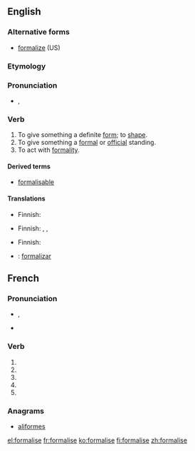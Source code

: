 {{also|formalisé}}
==English==


===Alternative forms===
* [[formalize]] (US)

===Etymology===
{{suffix|formal|ise}}

===Pronunciation===
* {{a|UK}} {{IPA|/ˈfɔː(ɹ).mə.laɪz/}}, {{X-SAMPA|/"fO:(r).m@.laIz/}}
*: {{rhymes|ɔː(r)məlaɪz}}

===Verb===
{{en-verb|formalis|ing}}

# To give something a definite [[form]]; to [[shape]].
# To give something a [[formal]] or [[official]] standing.
# To act with [[formality]].

====Derived terms====
* [[formalisable]]

====Translations====
{{trans-top|to give something a definite form}}
* Finnish: {{t+|fi|muotoilla}}
{{trans-mid}}
{{trans-bottom}}

{{trans-top|to give something formal or official standing}}
* Finnish: {{t+|fi|vahvistaa}}, {{t|fi|virallistaa}}, {{t-|fi|formaalistaa}}
{{trans-mid}}
{{trans-bottom}}

{{trans-top|to act with formality}}
* Finnish: {{t+|fi|toimia}} {{t-|fi|muodollinen|alt=muodollisesti}}
{{trans-mid}}
{{trans-bottom}}

{{checktrans-top}}
* {{ttbc|es}}: [[formalizar]]
{{trans-bottom}}

==French==

===Pronunciation===
* {{IPA|lang=fr|/fɔʁ.ma.liz/}}, {{X-SAMPA|/fOR.ma.liz/|lang=fr}}
* {{homophones|formalisent|formalises}}

===Verb===
{{fr-verb-form}}

# {{conjugation of|formaliser||1|s|pres|ind|lang=fr}}
# {{conjugation of|formaliser||3|s|pres|ind|lang=fr}}
# {{conjugation of|formaliser||1|s|pres|sub|lang=fr}}
# {{conjugation of|formaliser||1|s|pres|sub|lang=fr}}
# {{conjugation of|formaliser||2|s|imp|lang=fr}}

===Anagrams===
* [[aliformes#French|aliformes]]

[[el:formalise]]
[[fr:formalise]]
[[ko:formalise]]
[[fi:formalise]]
[[zh:formalise]]